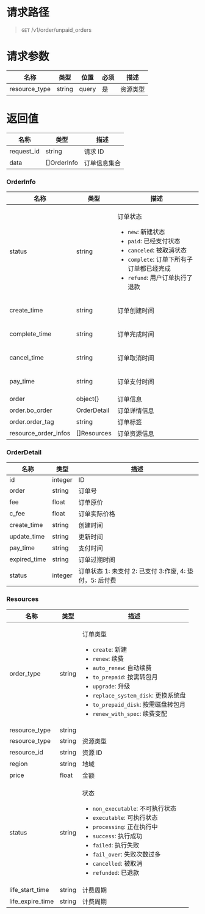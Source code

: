 # 请求路径
> `GET` /v1/order/unpaid_orders


# 请求参数
名称 | 类型 | 位置 | 必须 | 描述
----- | ----- | ----- | ----- | -----
resource_type | string | query | 是 | 资源类型


# 返回值
名称 | 类型 | 描述 
----- | ----- | -----
request_id | string  | 请求 ID
data | \[]OrderInfo | 订单信息集合

### OrderInfo
<table>
  <thead>
    <tr>
      <th>名称</th>
      <th>类型</th>
      <th>描述</th>
    </tr>
  </thead>
  <tbody>
    <tr>
      <td>status</td>
      <td>string</td>
      <td>
        <p>订单状态</p>
        <ul>
          <li><code>new</code>: 新建状态</li>
          <li><code>paid</code>: 已经支付状态</li>
          <li><code>canceled</code>: 被取消状态</li>
          <li><code>complete</code>: 订单下所有子订单都已经完成</li>
          <li><code>refund</code>: 用户订单执行了退款</li>
        </ul>
      </td>
    </tr>
    <tr>
      <td>create_time</td>
      <td>string</td>
      <td>
        <p>订单创建时间</p>
      </td>
    </tr>
    <tr>
      <td>complete_time</td>
      <td>string</td>
      <td>
        <p>订单完成时间</p>
      </td>
    </tr>
    <tr>
      <td>cancel_time</td>
      <td>string</td>
      <td>
        <p>订单取消时间</p>
      </td>
    </tr>
    <tr>
      <td>pay_time</td>
      <td>string</td>
      <td>
        <p>订单支付时间</p>
      </td>
    </tr>
    <tr>
      <td>order</td>
      <td>object{}</td>
      <td>订单信息</td>
    </tr>
    <tr>
      <td>order.bo_order</td>
      <td>OrderDetail</td>
      <td>订单详情信息</td>
    </tr>
    <tr>
      <td>order.order_tag</td>
      <td>string</td>
      <td>订单标签</td>
    </tr>
    <tr>
      <td>resource_order_infos</td>
      <td>[]Resources</td>
      <td>订单资源信息</td>
    </tr>
  </tbody>
</table>

### OrderDetail
名称 | 类型 | 描述 
----- | ----- | -----
id           | integer | ID
order        | string  | 订单号
fee          | float   | 订单原价
c_fee        | float   | 订单实际价格
create_time  | string  | 创建时间
update_time  | string  | 更新时间
pay_time     | string  | 支付时间
expired_time | string  | 订单过期时间
status       | integer | 订单状态 1: 未支付 2: 已支付 3:作废, 4: 垫付，5: 后付费

### Resources
<table>
  <thead>
    <tr>
      <th>名称</th>
      <th>类型</th>
      <th>描述</th>
    </tr>
  </thead>
  <tbody>
    <tr>
      <td>order_type</td>
      <td>string</td>
      <td>
        <p>订单类型</p>
        <ul>
          <li><code>create</code>: 新建</li>
          <li><code>renew</code>: 续费</li>
          <li><code>auto_renew</code>: 自动续费</li>
          <li><code>to_prepaid</code>: 按需转包月</li>
          <li><code>upgrade</code>: 升级</li>
          <li><code>replace_system_disk</code>: 更换系统盘</li>
          <li><code>to_prepaid_disk</code>: 按需磁盘转包月</li>
          <li><code>renew_with_spec</code>: 续费变配</li>
        </ul>
      </td>
    </tr>
    <tr>
      <td>resource_type</td>
      <td>string</td>
      <td></td>
    </tr>
    <tr>
      <td>resource_type</td>
      <td>string</td>
      <td>资源类型</td>
    </tr>
    <tr>
      <td>resource_id</td>
      <td>string</td>
      <td>资源 ID</td>
    </tr>
    <tr>
      <td>region</td>
      <td>string</td>
      <td>地域</td>
    </tr>
    <tr>
      <td>price</td>
      <td>float</td>
      <td>金额</td>
    </tr>
    <tr>
      <td>status</td>
      <td>string</td>
      <td>
        <p>状态</p>
        <ul>
          <li><code>non_executable</code>: 不可执行状态</li>
          <li><code>executable</code>: 可执行状态</li>
          <li><code>processing</code>: 正在执行中</li>
          <li><code>success</code>: 执行成功</li>
          <li><code>failed</code>: 执行失败</li>
          <li><code>fail_over</code>: 失败次数过多</li>
          <li><code>cancelled</code>: 被取消</li>
          <li><code>refunded</code>: 已退款</li>
        </ul>
      </td>
    </tr>
    <tr>
      <td>life_start_time</td>
      <td>string</td>
      <td>计费周期</td>
    </tr>
    <tr>
      <td>life_expire_time</td>
      <td>string</td>
      <td>计费周期</td>
    </tr>
  </tbody>
</table>
